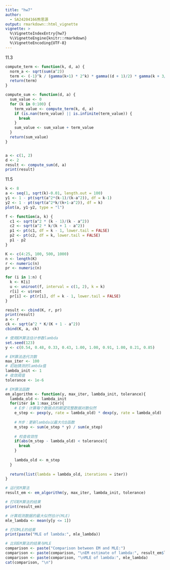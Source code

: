 ```yaml
---
title: "hw7"
author:
  - SA24204166熊思源
output: rmarkdown::html_vignette
vignette: >
  %\VignetteIndexEntry{hw7}
  %\VignetteEngine{knitr::rmarkdown}
  %\VignetteEncoding{UTF-8}
---
```

11.3
```r

compute_term <- function(k, d, a) {
  norm_a <- sqrt(sum(a^2))
  term <- (-1)^k / (gamma(k+1) * 2^k) * gamma((d + 1)/2) * gamma(k + 3/2) / gamma(k + (d + 1)/2 + 1)* (norm_a^(2*k + 2)) / ((2*k + 1) * (2*k + 2))
  return(term)
}

compute_sum <- function(d, a) {
  sum_value <- 0
  for (k in 0:100) { 
    term_value <- compute_term(k, d, a)
    if (is.nan(term_value) || is.infinite(term_value)) {
      break
    }
    sum_value <- sum_value + term_value
  }
  return(sum_value)
}


a <- c(1, 2)
d <- 2
result <- compute_sum(d, a)
print(result)

```
11.5
```r
k <- 8
a <- seq(1, sqrt(k)-0.01, length.out = 100)
y1 <- 1 - pt(sqrt(a^2*(k-1)/(k-a^2)), df = k-1)
y2 <- 1 - pt(sqrt(a^2*k/(k+1-a^2)), df = k)
plot(a, y1-y2, type = "l")

f <- function(a, k) {
  c1 <- sqrt(a^2 * (k - 1)/(k - a^2))
  c2 <- sqrt(a^2 * k/(k + 1 - a^2))
  p1 <- pt(c1, df = k - 1, lower.tail = FALSE)
  p2 <- pt(c2, df = k, lower.tail = FALSE)
  p1 - p2
}

K <- c(4:25, 100, 500, 1000)
n <- length(K)
r <- numeric(n)
pr <- numeric(n)

for (i in 1:n) {
  k <- K[i]
  u <- uniroot(f, interval = c(1, 2), k = k)
  r[i] <- u$root
  pr[i] <- pt(r[i], df = k - 1, lower.tail = FALSE)
}

result <- cbind(K, r, pr)
print(result)
a <- r
ck <- sqrt(a^2 * K/(K + 1 - a^2))
cbind(K, a, ck)
```
```r
# 使用EM算法估计参数lambda
set.seed(123)
y <- c(0.54, 0.48, 0.33, 0.43, 1.00, 1.00, 0.91, 1.00, 0.21, 0.85)

# EM算法迭代次数
max_iter <- 100
# 初始猜测的lambda值
lambda_init <- 1
# 收敛阈值
tolerance <- 1e-6

# EM算法函数
em_algorithm <- function(y, max_iter, lambda_init, tolerance){
  lambda_old <- lambda_init
  for(iter in 1:max_iter){
    # E步：计算每个数据点的期望完整数据对数似然
    e_step <- pexp(y, rate = lambda_old) * dexp(y, rate = lambda_old)
    
    # M步：更新lambda以最大化Q函数
    m_step <- sum(e_step * y) / sum(e_step)
    
    # 检查收敛性
    if(abs(m_step - lambda_old) < tolerance){
      break
    }
    
    lambda_old <- m_step
  }
  
  return(list(lambda = lambda_old, iterations = iter))
}

# 运行EM算法
result_em <- em_algorithm(y, max_iter, lambda_init, tolerance)

# 打印EM算法的结果
print(result_em)

# 计算观测数据的最大似然估计(MLE)
mle_lambda <- mean(y[y <= 1])

# 打印MLE的结果
print(paste("MLE of lambda:", mle_lambda))

# 比较EM算法的结果与MLE
comparison <- paste("Comparison between EM and MLE:")
comparison <- paste(comparison, "\nEM estimate of lambda:", result_em$lambda)
comparison <- paste(comparison, "\nMLE of lambda:", mle_lambda)
cat(comparison, "\n")

```

